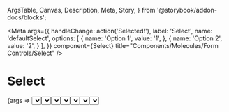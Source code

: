   ArgsTable,
  Canvas,
  Description,
  Meta,
  Story,
} from '@storybook/addon-docs/blocks';


<Meta
  args={{
    handleChange: action('Selected!'),
    label: 'Select',
    name: 'defaultSelect',
    options: [
      {
        name: 'Option 1',
        value: '1',
      },
      {
        name: 'Option 2',
        value: '2',
      }
    ],
  }}
  component={Select}
  title="Components/Molecules/Form Controls/Select"
/>

# Select
<Description of={Select} />

<Canvas>
  <Story name="Select with Controls">
    {args => <Select {...args} />}
  </Story>
</Canvas>

<ArgsTable story="Select with Controls" />

## Options
A `Select` has several options avaliable. It can have help text, a helpfult icon, or an attached
button. Or it can have all of them at the same time.

You can put any of the `SystemIcons` on the attached button.

<Canvas isColumn>
  <Story
    args={{
      helpText: 'This is useful or helpful information.',
      label: 'Select with Help Text:',
      name: 'withHelpText',
    }}
    name="Select with Help Text"
  >
    {args => <Select {...args} />}
  </Story>
  <Story
    args={{
      icon: 'edit',
      label: 'Select with an Icon:',
      name: 'withIcon',
    }}
    name="Select with an Icon"
  >
    {args => <Select {...args} />}
  </Story>
  <Story
    args={{
      btnOptions: {
        btnClick: action('Select button clicked!'),
        btnIcon: 'navigate',
      },
      label: 'Select with Attached Button',
      name: 'withAttachedButton',
    }}
    name="Select with a Button"
  >
    {args => <Select {...args} />}
  </Story>
  <Story
    args={{
      btnOptions: {
        btnClick: action('Select button clicked!'),
        btnIcon: 'add',
      },
      helpText: 'Hold the pickles.',
      icon: 'edit',
      label: 'Select with everything:',
      name: 'selectWithEverything',
    }}
    name="Select with Everything"
  >
    {args => <Select {...args} />}
  </Story>
</Canvas>

## States
A `Select` can be disabled, or report an error.

<Canvas isColumn>
  <Story
    args={{
      disabled: true,
      label: 'Make a choice, I dare you:',
      name: 'disbaledSelect',
    }}
    name="Disabled Select"
  >
    {args => <Select {...args} />}
  </Story>
  <Story
    args={{
      errorMsg: 'You chose poorly.',
      label: 'Try NOT to be wrong:',
      name: 'errorSelect',
    }}
    name="Error Select"
  >
    {args => <Select {...args} />}
  </Story>
</Canvas>
